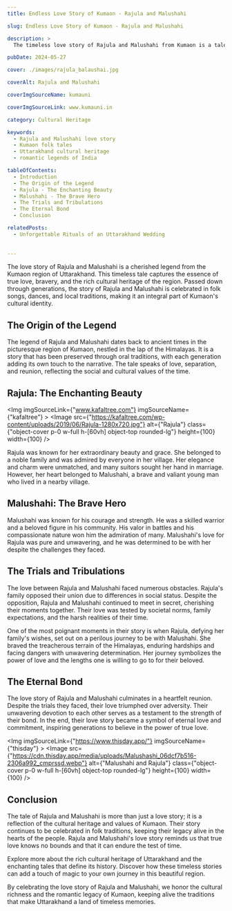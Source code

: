 ```yaml
---
title: Endless Love Story of Kumaon - Rajula and Malushahi

slug: Endless Love Story of Kumaon - Rajula and Malushahi

description: >
  The timeless love story of Rajula and Malushahi from Kumaon is a tale that transcends generations, reflecting the deep cultural heritage and romantic legacy of Uttarakhand. Explore the captivating narrative that has been celebrated through folk songs, dances, and local traditions.

pubDate: 2024-05-27

cover: ./images/rajula_balaushai.jpg

coverAlt: Rajula and Malushahi

coverImgSourceName: kumauni

coverImgSourceLink: www.kumauni.in

category: Cultural Heritage

keywords: 
  - Rajula and Malushahi love story
  - Kumaon folk tales
  - Uttarakhand cultural heritage
  - romantic legends of India

tableOfContents:
  - Introduction
  - The Origin of the Legend
  - Rajula - The Enchanting Beauty
  - Malushahi - The Brave Hero
  - The Trials and Tribulations
  - The Eternal Bond
  - Conclusion

relatedPosts:
  - Unforgettable Rituals of an Uttarakhand Wedding
  
  
---
```



The love story of Rajula and Malushahi is a cherished legend from the Kumaon region of Uttarakhand. This timeless tale captures the essence of true love, bravery, and the rich cultural heritage of the region. Passed down through generations, the story of Rajula and Malushahi is celebrated in folk songs, dances, and local traditions, making it an integral part of Kumaon's cultural identity.

## The Origin of the Legend

The legend of Rajula and Malushahi dates back to ancient times in the picturesque region of Kumaon, nestled in the lap of the Himalayas. It is a story that has been preserved through oral traditions, with each generation adding its own touch to the narrative. The tale speaks of love, separation, and reunion, reflecting the social and cultural values of the time.

## Rajula: The Enchanting Beauty

<Img
      imgSourceLink={"www.kafaltree.com"}
      imgSourceName={"kafaltree"}
    >
    <Image
        src={"https://kafaltree.com/wp-content/uploads/2019/06/Rajula-1280x720.jpg"}
        alt={"Rajula"}
        class={"object-cover p-0 w-full h-[60vh] object-top rounded-lg"}
        height={100}
        width={100}
      />
</Img>

Rajula was known for her extraordinary beauty and grace. She belonged to a noble family and was admired by everyone in her village. Her elegance and charm were unmatched, and many suitors sought her hand in marriage. However, her heart belonged to Malushahi, a brave and valiant young man who lived in a nearby village.

## Malushahi: The Brave Hero

Malushahi was known for his courage and strength. He was a skilled warrior and a beloved figure in his community. His valor in battles and his compassionate nature won him the admiration of many. Malushahi's love for Rajula was pure and unwavering, and he was determined to be with her despite the challenges they faced.

## The Trials and Tribulations

The love between Rajula and Malushahi faced numerous obstacles. Rajula's family opposed their union due to differences in social status. Despite the opposition, Rajula and Malushahi continued to meet in secret, cherishing their moments together. Their love was tested by societal norms, family expectations, and the harsh realities of their time.

One of the most poignant moments in their story is when Rajula, defying her family's wishes, set out on a perilous journey to be with Malushahi. She braved the treacherous terrain of the Himalayas, enduring hardships and facing dangers with unwavering determination. Her journey symbolizes the power of love and the lengths one is willing to go to for their beloved.

## The Eternal Bond

The love story of Rajula and Malushahi culminates in a heartfelt reunion. Despite the trials they faced, their love triumphed over adversity. Their unwavering devotion to each other serves as a testament to the strength of their bond. In the end, their love story became a symbol of eternal love and commitment, inspiring generations to believe in the power of true love.


<Img
      imgSourceLink={"https://www.thisday.app/"}
      imgSourceName={"thisday"}
    >
    <Image
        src={"https://cdn.thisday.app/media/uploads/Malushashi_06dcf7b516-2306a992_cmprssd.webp"}
        alt={"Malushahi and Rajula"}
        class={"object-cover p-0 w-full h-[60vh] object-top rounded-lg"}
        height={100}
        width={100}
      />
</Img>

## Conclusion

The tale of Rajula and Malushahi is more than just a love story; it is a reflection of the cultural heritage and values of Kumaon. Their story continues to be celebrated in folk traditions, keeping their legacy alive in the hearts of the people. Rajula and Malushahi's love story reminds us that true love knows no bounds and that it can endure the test of time.

Explore more about the rich cultural heritage of Uttarakhand and the enchanting tales that define its history. Discover how these timeless stories can add a touch of magic to your own journey in this beautiful region.

By celebrating the love story of Rajula and Malushahi, we honor the cultural richness and the romantic legacy of Kumaon, keeping alive the traditions that make Uttarakhand a land of timeless memories.
